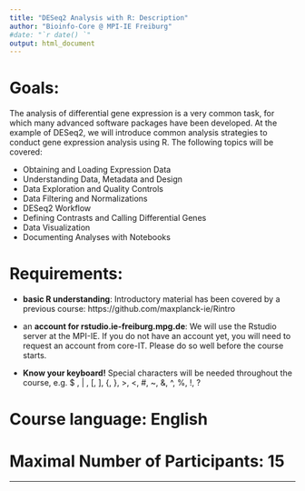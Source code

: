 ```yaml
---
title: "DESeq2 Analysis with R: Description"
author: "Bioinfo-Core @ MPI-IE Freiburg"
#date: "`r date() `"
output: html_document
---
```


# Goals: 
The analysis of differential gene expression is a very common task, for which many 
advanced software packages have been developed. 
At the example of DESeq2, we will introduce common analysis strategies to conduct gene expression analysis using R.
The following topics will be covered:

- Obtaining and Loading Expression Data
- Understanding Data, Metadata and Design
- Data Exploration and Quality Controls
- Data Filtering and Normalizations
- DESeq2 Workflow
- Defining Contrasts and Calling Differential Genes
- Data Visualization 
- Documenting Analyses with Notebooks


# Requirements:

* **basic R understanding**: Introductory material has been covered by a previous course: https://github.com/maxplanck-ie/Rintro

* an **account for rstudio.ie-freiburg.mpg.de**: We will use the Rstudio server at the MPI-IE. If you do not have an account yet, you will need to request an account from core-IT. Please do so well before the course starts.

* **Know your keyboard!** Special characters will be needed throughout the course, e.g. $ , | , [, ], {, }, >, <, #, ~, &, ^, %, !, ?


# Course language: English

# Maximal Number of Participants: 15


***



